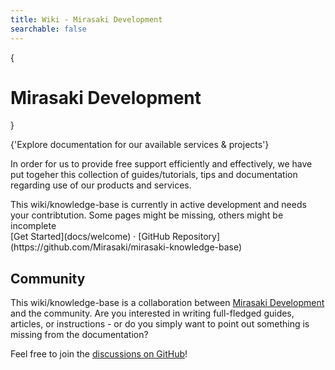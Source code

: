 ```yaml
---
title: Wiki - Mirasaki Development
searchable: false
---
```



{<h1 className="text-center font-extrabold text-5xl mt-8 mb-8">Mirasaki Development</h1>}

<p className="mx-auto mb-10 w-[880px] max-w-full px-4 text-center mb-2 text-lg dark:text-gray-200 text-gray-500 md:!text-2xl">
  {'Explore documentation for our available services & projects'}
</p>

<Projects />

In order for us to provide free support efficiently and effectively, we have put togeher this collection of guides/tutorials, tips and documentation regarding use of our products and services.

<Callout>
  This wiki/knowledge-base is currently in active development and needs your contribtution. Some pages might be missing, others might be incomplete
</Callout>

<div className="mb-16 mt-16 text-center">
  [Get Started](docs/welcome) ·
  [GitHub Repository](https://github.com/Mirasaki/mirasaki-knowledge-base)
</div>

## Community

This wiki/knowledge-base is a collaboration between [Mirasaki Development](https://mirasaki.dev) and the community. Are you interested in writing full-fledged guides, articles, or instructions - or do you simply want to point out something is missing from the documentation?

Feel free to join the
[discussions on GitHub](https://github.com/Mirasaki/mirasaki-knowledge-base/discussions)!
